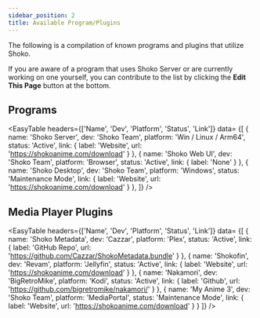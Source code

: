 ```yaml
---
sidebar_position: 2
title: Available Program/Plugins
---
```



The following is a compilation of known programs and plugins that utilize Shoko.

If you are aware of a program that uses Shoko Server or are currently working on one yourself, you can contribute to the list by clicking the **Edit This Page** button at the bottom.

## Programs

<EasyTable
  headers={['Name', 'Dev', 'Platform', 'Status', 'Link']}
  data=
    {[
      {
        name: 'Shoko Server',
        dev: 'Shoko Team',
        platform: 'Win / Linux / Arm64',
        status: 'Active',
        link: { label: 'Website', url: 'https://shokoanime.com/download' }
      },
      { name: 'Shoko Web UI', dev: 'Shoko Team', platform: 'Browser', status: 'Active', link: { label: 'None' } },
      {
        name: 'Shoko Desktop',
        dev: 'Shoko Team',
        platform: 'Windows',
        status: 'Maintenance Mode',
        link: { label: 'Website', url: 'https://shokoanime.com/download' }
      },
    ]}
/>

## Media Player Plugins

<EasyTable
  headers={['Name', 'Dev', 'Platform', 'Status', 'Link']}
  data=
    {[
      {
        name: 'Shoko Metadata',
        dev: 'Cazzar',
        platform: 'Plex',
        status: 'Active',
        link: { label: 'GitHub Repo', url: 'https://github.com/Cazzar/ShokoMetadata.bundle' }
      },
      {
        name: 'Shokofin',
        dev: 'Revam',
        platform: 'Jellyfin',
        status: 'Active',
        link: { label: 'Website', url: 'https://shokoanime.com/download' }
      },
      {
        name: 'Nakamori',
        dev: 'BigRetroMike',
        platform: 'Kodi',
        status: 'Active',
        link: { label: 'Github', url: 'https://github.com/bigretromike/nakamori/' }
      },
      {
        name: 'My Anime 3',
        dev: 'Shoko Team',
        platform: 'MediaPortal',
        status: 'Maintenance Mode',
        link: { label: 'Website', url: 'https://shokoanime.com/download' }
      }
    ]}
/>